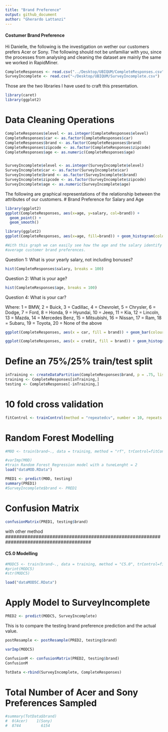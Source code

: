 ```yaml
---
title: "Brand Preference"
output: github_document
author: "Gherardo Lattanzi"
---
```

#### Costumer Brand Preference ####
Hi Danielle, the following is the investigation on wether our customers prefers Acer or Sony. The following should not be unfamiliar with you, since the processes from analysing and cleaning the dataset are mainly the same we worked in RapidMiner. 

```r
CompleteResponses <- read.csv("../Desktop/UBIQUM/CompleteResponses.csv")
SurveyIncomplete <- read.csv("~/Desktop/UBIQUM/SurveyIncomplete.csv")

```

Those are the two libraries I have used to craft this presentation. 
```r
library(caret)
library(ggplot2)
```

# Data Cleaning Operations
```r
CompleteResponses$elevel <- as.integer(CompleteResponses$elevel)
CompleteResponses$car <- as.factor(CompleteResponses$car)
CompleteResponses$brand <- as.factor(CompleteResponses$brand)
CompleteResponses$zipcode <- as.factor(CompleteResponses$zipcode)
CompleteResponses$age <- as.numeric(CompleteResponses$age)


SurveyIncomplete$elevel <- as.integer(SurveyIncomplete$elevel)
SurveyIncomplete$car <- as.factor(SurveyIncomplete$car)
SurveyIncomplete$brand <- as.factor(SurveyIncomplete$brand)
SurveyIncomplete$zipcode <- as.factor(SurveyIncomplete$zipcode)
SurveyIncomplete$age <- as.numeric(SurveyIncomplete$age)
```

The following are graphical representations of the relationship between the attributes 
of our customers. 
# Brand Preference for Salary and Age
```r
library(ggplot2)
ggplot(CompleteResponses, aes(x=age, y=salary, col=brand)) +
  geom_point() +
  geom_smooth()

```

```r
library(ggplot2)
ggplot(CompleteResponses, aes(x=age, fill=brand)) + geom_histogram(color="black", bins=10)

#With this graph we can easily see how the age and the salary identify macro differences in the
#average customer brand preferences.
```

Question 1: What is your yearly salary, not including bonuses?

```r
hist(CompleteResponses$salary, breaks = 100)
```

Question 2: What is your age?

```r
hist(CompleteResponses$age, breaks = 100)

```


Question 4: What is your car?


Where: 1 = BMW, 2 = Buick, 3 = Cadillac, 4 = Chevrolet, 5 = Chrysler, 6 = Dodge, 7 = Ford, 8 = Honda, 9 = Hyundai, 10 = Jeep, 11 = Kia, 12 = Lincoln, 13 = Mazda, 14 = Mercedes Benz, 15 = Mitsubishi, 16 = Nissan, 17 = Ram, 18 = Subaru, 19 = Toyota, 20 = None of the above


```r
ggplot(CompleteResponses, aes(x = car, fill = brand)) + geom_bar(colour = "black")

```


```r
ggplot(CompleteResponses, aes(x = credit, fill = brand)) + geom_histogram(colour = "black")

```



# Define an 75%/25% train/test split
```r
inTraining <- createDataPartition(CompleteResponses$brand, p = .75, list = FALSE)
training <- CompleteResponses[inTraining,]
testing <- CompleteResponses[-inTraining,]

```

# 10 fold cross validation

```r
fitControl <- trainControl(method = "repeatedcv", number = 10, repeats = 2)
```

# Random Forest Modelling
```r
#M0D <- train(brand~., data = training, method = "rf", trControl=fitControl, tuneLength = 2, list = FALSE )

#varImp(M0D)
#train Random Forest Regression model with a tuneLenght = 2 
load("dataMOD.RData")
```

```r
PRED1 <- predict(M0D, testing)
summary(PRED1)
#SurveyIncomplete$brand <- PRED1
```

# Confusion Matrix 
```r
confusionMatrix(PRED1, testing$brand)
```

#######################################################################################
with other method
#######################################################################################

#### C5.0 Modelling ####
```r
#MODC5 <- train(brand~., data = training, method = "C5.0", trControl=fitControl, tuneLength = 2, list = FALSE)
#print(MODC5)
#str(MODC5)

load("dataMOD5C.RData")

```
# Apply Model to SurveyIncomplete

```r
PRED2 <- predict(MODC5, SurveyIncomplete)

```

This is to compare the testing brand preference prediction and the actual value. 
```r
postResample <- postResample(PRED2, testing$brand) 

```

```r
varImp(MODC5)
```

```r
ConfusionM <- confusionMatrix(PRED2, testing$brand)
ConfusionM

```

```r
TotData <-rbind(SurveyIncomplete, CompleteResponses)

```

# Total Number of Acer and Sony Preferences Sampled
```r
#summary(TotData$brand)
#  0(Acer)    1(Sony)
#  8744         6154 


```


